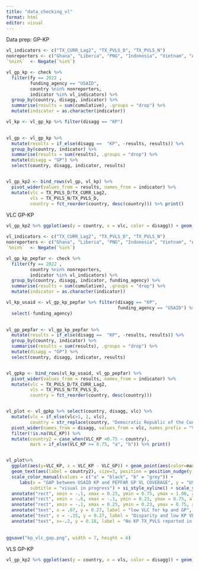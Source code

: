 ```yaml
---
title: "data_checking_vl"
format: html
editor: visual
---
```




Data prep: GP-KP

```r
vl_indicators <- c("TX_CURR_Lag2", "TX_PVLS_D", "TX_PVLS_N")
nonreporters <- c("Ghana", "Liberia", "PNG", "Indonesia", "Vietnam", "Angola")
`%nin%`  <- Negate(`%in%`)

vl_gp_kp <- check %>%
  filter(fy == 2022 ,
         funding_agency == "USAID", 
         country %nin% nonreporters,
         indicator %in% vl_indicators) %>% 
  group_by(country, disagg, indicator) %>%
  summarise(results = sum(cumulative), .groups = "drop") %>%
  mutate(indicator = as.character(indicator)) 

vl_kp <- vl_gp_kp %>% filter(disagg == "KP")
  

vl_gp <- vl_gp_kp %>% 
  mutate(results = if_else(disagg ==  "KP", -results, results)) %>%
  group_by(country, indicator) %>%
  summarise(results = sum(results), .groups = "drop") %>%
  mutate(disagg = "GP") %>% 
  select(country, disagg, indicator, results)


vl_gp_kp2 <- bind_rows(vl_gp, vl_kp) %>% 
  pivot_wider(values_from = results, names_from = indicator) %>%
  mutate(vlc = TX_PVLS_D/TX_CURR_Lag2,
         vls = TX_PVLS_N/TX_PVLS_D,
         country = fct_reorder(country, desc(country))) %>% print()
```

VLC GP-KP

```r

vl_gp_kp2 %>% ggplot(aes(y = country, x = vlc, color = disagg)) + geom_text(aes(label=scales::percent(vlc, accuracy = 1))) + scale_color_manual(values = c(KP = siei_blue, GP = grey60k)) 

```

```r
vl_indicators <- c("TX_CURR_Lag2", "TX_PVLS_D", "TX_PVLS_N")
nonreporters <- c("Ghana", "Liberia", "PNG", "Indonesia", "Vietnam", "Angola", "Philippines")
`%nin%`  <- Negate(`%in%`)

vl_gp_kp_pepfar <- check %>%
  filter(fy == 2022 ,
         country %nin% nonreporters,
         indicator %in% vl_indicators) %>% 
  group_by(country, disagg, indicator, funding_agency) %>%
  summarise(results = sum(cumulative), .groups = "drop") %>%
  mutate(indicator = as.character(indicator))

vl_kp_usaid <- vl_gp_kp_pepfar %>% filter(disagg == "KP", 
                                          funding_agency == "USAID") %>%
  select(-funding_agency)
  

vl_gp_pepfar <- vl_gp_kp_pepfar %>% 
  mutate(results = if_else(disagg ==  "KP", -results, results)) %>%
  group_by(country, indicator) %>%
  summarise(results = sum(results), .groups = "drop") %>%
  mutate(disagg = "GP") %>% 
  select(country, disagg, indicator, results)


vl_gpkp <- bind_rows(vl_kp_usaid, vl_gp_pepfar) %>% 
  pivot_wider(values_from = results, names_from = indicator) %>%
  mutate(vlc = TX_PVLS_D/TX_CURR_Lag2,
         vls = TX_PVLS_N/TX_PVLS_D,
         country = fct_reorder(country, desc(country))) 


vl_plot <- vl_gpkp %>% select(country, disagg, vlc) %>% 
  mutate(vlc = if_else(vlc>1, 1, vlc),
         country = str_replace(country, "Democratic Republic of the Congo", "DRC")) %>%
  pivot_wider(names_from = disagg, values_from = vlc, names_prefix = "VLC_") %>% 
  filter(!is.na(VLC_KP)) %>%
  mutate(country2 = case_when(VLC_KP <0.75 ~ country),
         mark = if_else(VLC_KP >= 0.75, "a", "b")) %>% print()


vl_plot%>% 
  ggplot(aes(y=VLC_KP, x = VLC_KP - VLC_GP)) + geom_point(aes(color=mark), show.legend = FALSE) + 
  geom_text(aes(label = country2), size=3, position = position_nudge(y = -0.023)) +
  scale_color_manual(values = c("a" = "black", "b" = "grey")) + 
     labs(x = "GAP between USAID KP and PEPFAR GP VL COVERAGE", y = "USAID KP VL COVERAGE", title = "USAID KP Viral Load Coverage compared to PEPFAR GP totals",
         subtitle = "visual in progress") + si_style_xyline() + scale_y_continuous(labels = scales::percent, breaks=seq(.25, 1, 0.25),) +   
  annotate("rect", xmin = -.1, xmax = 0.25, ymin = 0.75, ymax = 1.08, alpha = .1,fill = scooter) +  
  annotate("rect", xmin = -.6, xmax = -.1, ymin = 0.23, ymax = 0.75, alpha = .1,fill = old_rose) + annotate("rect", xmin = -.6, xmax = -.1, ymin = 0.75, ymax = 1.08, alpha = .1,fill = golden_sand) +   
  annotate("rect", xmin = -.1, xmax = 0.25, ymin = 0.23, ymax = 0.75, alpha = .1,fill = burnt_sienna) + 
  annotate("text", x = .07, y = 0.27, label = "low VLC for kp and GP", size =3.5) + 
  annotate("text", x = -.35, y = 0.27, label = "Disparity and low KP VLC", size =3.5) + annotate("text", x = -.35, y = 1.05, label = "Disparity but medium KP VLC", size =3.5) + annotate("text", x = 0.07, y = 1.05, label = "Medium to high KP VLC", size =3.5)  +
  annotate("text", x=-.2, y = 0.18, label = "No KP TX_PVLS reported in Ghana, Liberia, Indonesia, PNG, Vietnam", color = old_rose)
  
  
ggsave("kp_vlc_gap.png", width = 7, height = 6)

```

VLS GP-KP

```r
vl_gp_kp2 %>% ggplot(aes(y = country, x = vls, color = disagg)) + geom_text(aes(label=scales::percent(vls, accuracy = 1))) + scale_color_manual(values = c(KP = siei_blue, GP = grey60k)) 
```
